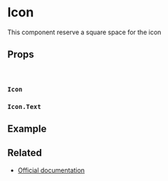 
<Meta title="Elements/Icon" />

# Icon

This component reserve a square space for the icon

## Props

<br />

### `Icon`

<ArgsTable of={Icon} />

### `Icon.Text`

<ArgsTable of={Icon.Text} />

<CommonProps />

## Example

<Canvas>
  <Story story={stories.Default} name="Icon" />
</Canvas>


## Related

- [Official documentation](https://bulma.io/documentation/elements/icon/)